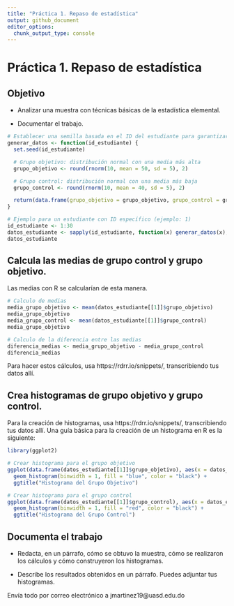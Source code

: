 ```yaml
---
title: "Práctica 1. Repaso de estadística"
output: github_document
editor_options: 
  chunk_output_type: console
---
```


# Práctica 1. Repaso de estadística

## Objetivo 

- Analizar una muestra con técnicas básicas de la estadística elemental.

- Documentar el trabajo.

```r
# Establecer una semilla basada en el ID del estudiante para garantizar la unicidad
generar_datos <- function(id_estudiante) {
  set.seed(id_estudiante)

  # Grupo objetivo: distribución normal con una media más alta
  grupo_objetivo <- round(rnorm(10, mean = 50, sd = 5), 2)

  # Grupo control: distribución normal con una media más baja
  grupo_control <- round(rnorm(10, mean = 40, sd = 5), 2)

  return(data.frame(grupo_objetivo = grupo_objetivo, grupo_control = grupo_control))
}

# Ejemplo para un estudiante con ID específico (ejemplo: 1)
id_estudiante <- 1:30
datos_estudiante <- sapply(id_estudiante, function(x) generar_datos(x), simplify = F)
datos_estudiante
```

## Calcula las medias de grupo control y grupo objetivo.

Las medias con R se calcularían de esta manera.

```r
# Calculo de medias
media_grupo_objetivo <- mean(datos_estudiante[[1]]$grupo_objetivo)
media_grupo_objetivo
media_grupo_control <- mean(datos_estudiante[[1]]$grupo_control)
media_grupo_objetivo

# Calculo de la diferencia entre las medias
diferencia_medias <- media_grupo_objetivo - media_grupo_control
diferencia_medias
```

Para hacer estos cálculos, usa https://rdrr.io/snippets/, transcribiendo tus datos allí. 

## Crea histogramas de grupo objetivo y grupo control.

Para la creación de histogramas, usa https://rdrr.io/snippets/, transcribiendo tus datos allí. Una guía básica para la creación de un histograma en R es la siguiente:

```r
library(ggplot2)

# Crear histograma para el grupo objetivo
ggplot(data.frame(datos_estudiante[[1]]$grupo_objetivo), aes(x = datos_estudiante[[1]]$grupo_objetivo)) +
  geom_histogram(binwidth = 1, fill = "blue", color = "black") +
  ggtitle("Histograma del Grupo Objetivo")

# Crear histograma para el grupo control
ggplot(data.frame(datos_estudiante[[1]]$grupo_control), aes(x = datos_estudiante[[1]]$grupo_control)) +
  geom_histogram(binwidth = 1, fill = "red", color = "black") +
  ggtitle("Histograma del Grupo Control")
```

## Documenta el trabajo

- Redacta, en un párrafo, cómo se obtuvo la muestra, cómo se realizaron los cálculos y cómo construyeron los histogramas.

- Describe los resultados obtenidos en un párrafo. Puedes adjuntar tus histogramas.

Envía todo por correo electrónico a jmartinez19\@uasd.edu.do


